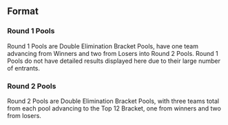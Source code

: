 {{DISPLAYTITLE:GENESIS 3: ''Melee'' Doubles Pools}}
{{tabs game|basepage=GENESIS/3|melee=true|wiiu=true|64=true}}
{{GENESIS 3 Tabs|This=4}}

==Format==
===Round 1 Pools===
Round 1 Pools are Double Elimination Bracket Pools, have one team advancing from Winners and two from Losers into Round 2 Pools. Round 1 Pools do not have detailed results displayed here due to their large number of entrants.

===Round 2 Pools===
Round 2 Pools are Double Elimination Bracket Pools, with three teams total from each pool advancing to the Top 12 Bracket, one from winners and two from losers.

{{GENESIS 3 Doubles Pools Navbox‎}}

